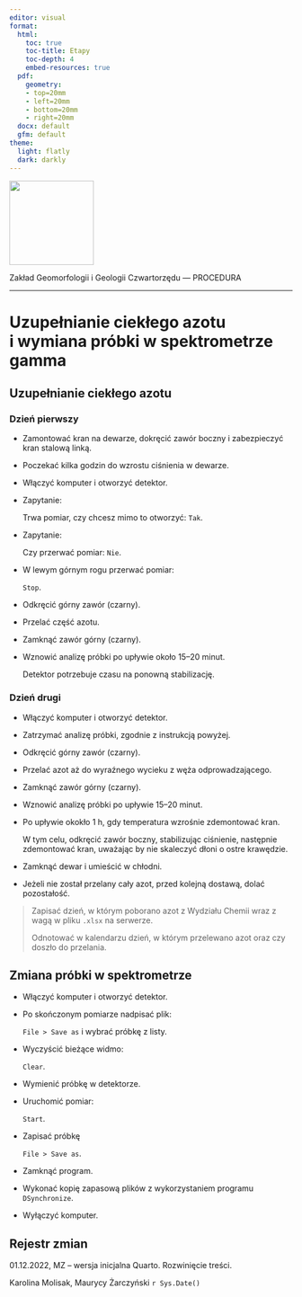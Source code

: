 ```yaml
---
editor: visual
format:
  html:
    toc: true
    toc-title: Etapy
    toc-depth: 4
    embed-resources: true
  pdf:
    geometry: 
    - top=20mm
    - left=20mm
    - bottom=20mm
    - right=20mm
  docx: default
  gfm: default
theme:
  light: flatly
  dark: darkly
---
```


[![](images/log-ug_pl.png){fig-alt="Logo: Uniwersytet Gdański" fig-align="left" width="150"}](https://geomorfologia.ug.edu.pl)

Zakład Geomorfologii i Geologii Czwartorzędu --- PROCEDURA

------------------------------------------------------------------------

# Uzupełnianie ciekłego azotu i wymiana próbki w spektrometrze gamma

## Uzupełnianie ciekłego azotu

### Dzień pierwszy

-   Zamontować kran na dewarze, dokręcić zawór boczny i zabezpieczyć kran stalową linką.

-   Poczekać kilka godzin do wzrostu ciśnienia w dewarze.

-   Włączyć komputer i otworzyć detektor.

-   Zapytanie:

    | Trwa pomiar, czy chcesz mimo to otworzyć: `Tak`.

-   Zapytanie:

    | Czy przerwać pomiar: `Nie`.

-   W lewym górnym rogu przerwać pomiar:

    | `Stop`.

-   Odkręcić górny zawór (czarny).

-   Przelać część azotu.

-   Zamknąć zawór górny (czarny).

-   Wznowić analizę próbki po upływie około 15--20 minut.

    Detektor potrzebuje czasu na ponowną stabilizację.

### Dzień drugi

-   Włączyć komputer i otworzyć detektor.

-   Zatrzymać analizę próbki, zgodnie z instrukcją powyżej.

-   Odkręcić górny zawór (czarny).

-   Przelać azot aż do wyraźnego wycieku z węża odprowadzającego.

-   Zamknąć zawór górny (czarny).

-   Wznowić analizę próbki po upływie 15--20 minut.

-   Po upływie okokło 1 h, gdy temperatura wzrośnie zdemontować kran.

    W tym celu, odkręcić zawór boczny, stabilizując ciśnienie, następnie zdemontować kran, uważając by nie skaleczyć dłoni o ostre krawędzie.

-   Zamknąć dewar i umieścić w chłodni.

-   Jeżeli nie został przelany cały azot, przed kolejną dostawą, dolać pozostałość.

> Zapisać dzień, w którym poborano azot z Wydziału Chemii wraz z wagą w pliku `.xlsx` na serwerze.
>
> Odnotować w kalendarzu dzień, w którym przelewano azot oraz czy doszło do przelania.

## Zmiana próbki w spektrometrze

-   Włączyć komputer i otworzyć detektor.

-   Po skończonym pomiarze nadpisać plik:

    | `File > Save as` i wybrać próbkę z listy.

-   Wyczyścić bieżące widmo:

    | `Clear`.

-   Wymienić próbkę w detektorze.

-   Uruchomić pomiar:

    | `Start`.

-   Zapisać próbkę

    | `File > Save as`.

-   Zamknąć program.

-   Wykonać kopię zapasową plików z wykorzystaniem programu `DSynchronize`.

-   Wyłączyć komputer.

## Rejestr zmian

01.12.2022, MZ -- wersja inicjalna Quarto. Rozwinięcie treści.

Karolina Molisak, Maurycy Żarczyński `r Sys.Date()`
